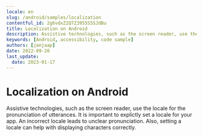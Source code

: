 ```yaml
---
locale: en
slug: /android/samples/localization
contentful_id: 2g6vdxZ2Q7Z3955S5SJdBu
title: Localization on Android
description: Assistive technologies, such as the screen reader, use the locale for the pronunciation of utterances.
keywords: [Android, accessibility, code sample]
authors: [janjaap]
date: 2022-09-20
last_update:
  date: 2023-01-17
---
```


# Localization on Android

Assistive technologies, such as the screen reader, use the locale for the pronunciation of utterances. It is important to explictly set a locale for your app. An incorrect locale leads to unclear pronunciation. Also, setting a locale can help with displaying characters correctly.

<CodeSample id="text-localization" locale="en" platform="android"/>
